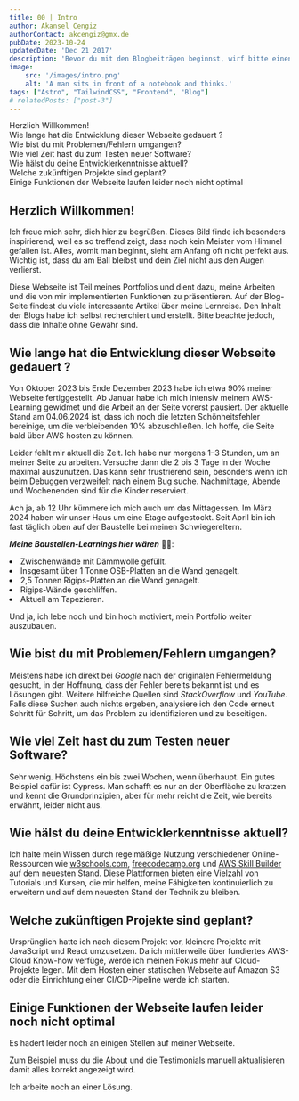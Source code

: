 ```yaml
---
title: 00 | Intro
author: Akansel Cengiz
authorContact: akcengiz@gmx.de
pubDate: 2023-10-24
updatedDate: 'Dec 21 2017'
description: 'Bevor du mit den Blogbeiträgen beginnst, wirf bitte einen Blick hierauf.'
image:
    src: '/images/intro.png'
    alt: 'A man sits in front of a notebook and thinks.'
tags: ["Astro", "TailwindCSS", "Frontend", "Blog"] 
# relatedPosts: ["post-3"]
---
```


<section class="w-10/12 text-justify"> 


<section id="toc">

- [Herzlich Willkommen!](#herzlich-willkommen)
- [Wie lange hat die Entwicklung dieser Webseite gedauert ?](#wie-lange-hat-die-entwicklung-dieser-webseite-gedauert-)
- [Wie bist du mit Problemen/Fehlern umgangen?](#wie-bist-du-mit-problemenfehlern-umgangen)
- [Wie viel Zeit hast du zum Testen neuer Software?](#wie-viel-zeit-hast-du-zum-testen-neuer-software)
- [Wie hälst du deine Entwicklerkenntnisse aktuell?](#wie-hälst-du-deine-entwicklerkenntnisse-aktuell)
- [Welche zukünftigen Projekte sind geplant?](#welche-zukünftigen-projekte-sind-geplant)
- [Einige Funktionen der Webseite laufen leider noch nicht optimal](#einige-funktionen-der-webseite-laufen-leider-noch-nicht-optimal)


</section>

## Herzlich Willkommen!

Ich freue mich sehr, dich hier zu begrüßen. Dieses Bild finde ich besonders inspirierend, weil es so treffend zeigt, dass noch kein Meister vom Himmel gefallen ist. 
Alles, womit man beginnt, sieht am Anfang oft nicht perfekt aus. Wichtig ist, dass du am Ball bleibst und dein Ziel nicht aus den Augen verlierst.

Diese Webseite ist Teil meines Portfolios und dient dazu, meine Arbeiten und die von mir implementierten Funktionen zu präsentieren. 
Auf der Blog-Seite findest du viele interessante Artikel über meine Lernreise. 
Den Inhalt der Blogs habe ich selbst recherchiert und erstellt. Bitte beachte jedoch, dass die Inhalte ohne Gewähr sind.


## Wie lange hat die Entwicklung dieser Webseite gedauert ?


Von Oktober 2023 bis Ende Dezember 2023 habe ich etwa 90% meiner Webseite fertiggestellt. 
Ab Januar habe ich mich intensiv meinem AWS-Learning gewidmet und die Arbeit an der Seite vorerst pausiert. 
Der aktuelle Stand am 04.06.2024 ist, dass ich noch die letzten Schönheitsfehler bereinige, um die verbleibenden 10% abzuschließen. 
Ich hoffe, die Seite bald über AWS hosten zu können.

Leider fehlt mir aktuell die Zeit. Ich habe nur morgens 1–3 Stunden, um an meiner Seite zu arbeiten.
Versuche dann die 2 bis 3 Tage in der Woche maximal auszunutzen.
Das kann sehr frustrierend sein, besonders wenn ich beim Debuggen verzweifelt nach einem Bug suche. 
Nachmittage, Abende und Wochenenden sind für die Kinder reserviert.

Ach ja, ab 12 Uhr kümmere ich mich auch um das Mittagessen. 
Im März 2024 haben wir unser Haus um eine Etage aufgestockt. 
Seit April bin ich fast täglich oben auf der Baustelle bei meinen Schwiegereltern.

***Meine Baustellen-Learnings hier wären*** 🤣🤣:

<li>Zwischenwände mit Dämmwolle gefüllt.</li>
<li>Insgesamt über 1 Tonne OSB-Platten an die Wand genagelt.</li>
<li>2,5 Tonnen Rigips-Platten an die Wand genagelt.</li>
<li>Rigips-Wände geschliffen.</li>
<li>Aktuell am Tapezieren.</li>

Und ja, ich lebe noch und bin hoch motiviert, mein Portfolio weiter auszubauen.


## Wie bist du mit Problemen/Fehlern umgangen?

Meistens habe ich direkt bei *Google* nach der originalen Fehlermeldung gesucht, in der Hoffnung, dass der Fehler bereits bekannt ist und es Lösungen gibt. 
Weitere hilfreiche Quellen sind *StackOverflow* und *YouTube*. 
Falls diese Suchen auch nichts ergeben, analysiere ich den Code erneut Schritt für Schritt, um das Problem zu identifizieren und zu beseitigen.


## Wie viel Zeit hast du zum Testen neuer Software?

Sehr wenig. 
Höchstens ein bis zwei Wochen, wenn überhaupt. 
Ein gutes Beispiel dafür ist Cypress. 
Man schafft es nur an der Oberfläche zu kratzen und kennt die Grundprinzipien, aber für mehr reicht die Zeit, 
wie bereits erwähnt, leider nicht aus.


## Wie hälst du deine Entwicklerkenntnisse aktuell?

Ich halte mein Wissen durch regelmäßige Nutzung verschiedener Online-Ressourcen wie [w3schools.com](https://www.w3schools.com/ "w3schools.com"), [freecodecamp.org](https://www.freecodecamp.org "freecodecamp.org") und [AWS Skill Builder](https://explore.skillbuilder.aws/learn/signin "AWS Skill Builder") auf dem neuesten Stand. Diese Plattformen bieten eine Vielzahl von Tutorials und Kursen, die mir helfen, meine Fähigkeiten kontinuierlich zu erweitern und auf dem neuesten Stand der Technik zu bleiben. 


## Welche zukünftigen Projekte sind geplant?

Ursprünglich hatte ich nach diesem Projekt vor, kleinere Projekte mit JavaScript und React umzusetzen. 
Da ich mittlerweile über fundiertes AWS-Cloud Know-how verfüge, werde ich meinen Fokus mehr auf Cloud-Projekte 
legen.
Mit dem Hosten einer statischen Webseite auf Amazon S3 oder die Einrichtung einer CI/CD-Pipeline werde ich starten.


## Einige Funktionen der Webseite laufen leider noch nicht optimal

Es hadert leider noch an einigen Stellen auf meiner Webseite.

Zum Beispiel muss du die [About](http://192.168.0.199:4321/about "About") und die [Testimonials](http://192.168.0.199:4321/testimonials "Testimonials") manuell
aktualisieren damit alles korrekt angezeigt wird.

Ich arbeite noch an einer Lösung.



</section>